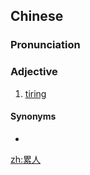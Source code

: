 ==Chinese==
{{zh-forms}}

===Pronunciation===
{{zh-pron
|m=lèirén
|cat=a
}}

===Adjective===
{{zh-adj}}

# [[tiring]]

====Synonyms====
* {{zh-l|吃力}}

[[zh:累人]]